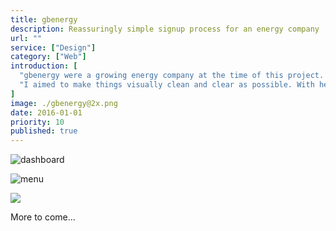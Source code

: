 ```yaml
---
title: gbenergy
description: Reassuringly simple signup process for an energy company
url: ""
service: ["Design"]
category: ["Web"]
introduction: [
  "gbenergy were a growing energy company at the time of this project. And needed a redesign of their signup process and account areas, to help take them from small company, to big company who care about customers—with a clear and usable signup process and customer dashboard.",
  "I aimed to make things visually clean and clear as possible. With helpful prompts where necessary, because when you’re stuck, the last thing you want to do is waste an hour on the phone for something that appears trivial."
]
image: ./gbenergy@2x.png
date: 2016-01-01
priority: 10
published: true
---
```



<div className="scroll scroll-offset flex items-start full -mb-16 -ml-1 md:-ml-8">
<div className="xsmall-fixed-nav relative">
<Screen device="xsmall" scrollable="true">

  ![dashboard](./dashboard-mobile/dashboard@2x.png)

</Screen>

  ![menu](./dashboard-mobile/menu-dashboard@2x.png)

</div>
<Screen device="medium" scrollable="true">

  ![](./dashboard/dashboard@2x.png)

</Screen>
</div>

<div className="content text-center pt-64 pb-24 font-bold text-f3">
More to come…
</div>
